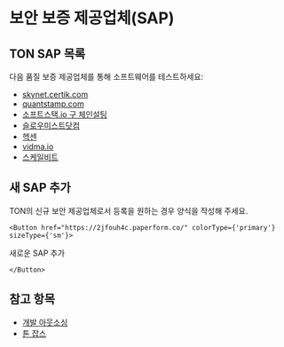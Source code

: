 
# 보안 보증 제공업체(SAP)

## TON SAP 목록

다음 품질 보증 제공업체를 통해 소프트웨어를 테스트하세요:

- [skynet.certik.com](https://skynet.certik.com/)
- [quantstamp.com](https://quantstamp.com/)
- [소프트스택.io 구 체인설팅](https://softstack.io/)
- [슬로우미스트닷컴](https://slowmist.com/)
- [헥센](https://hexens.io/)
- [vidma.io](https://vidma.io/)
- [스케일비트](https://www.scalebit.xyz/)

## 새 SAP 추가

TON의 신규 보안 제공업체로서 등록을 원하는 경우 양식을 작성해 주세요.

```mdx-code-block
<Button href="https://2jfouh4c.paperform.co/" colorType={'primary'} sizeType={'sm'}>
```

새로운 SAP 추가

```mdx-code-block
</Button>
```

## 참고 항목

- [개발 아웃소싱](/개발/기업/아웃소싱)
- [톤 잡스](https://jobs.ton.org/jobs)
